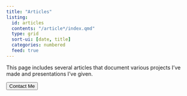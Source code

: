 ```yaml
---
title: "Articles"
listing: 
  id: articles
  contents: "/article*/index.qmd"
  type: grid
  sort-ui: [date, title] 
  categories: numbered
  feed: true
---
```


This page includes several articles that document various projects I've made and presentations I've given.

:::{#articles}
:::


<div class="callToAction"><a href="https://rctilford.github.io/personal-rhys-tilford/contactMe.html"><button type="button">Contact Me</button></a></div>